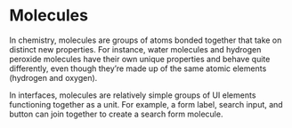 

<Meta title="Molecules/Molecules - Guide" />

# Molecules

In chemistry, molecules are groups of atoms bonded together that take on distinct new properties. For instance, water molecules and hydrogen peroxide molecules have their own unique properties and behave quite differently, even though they’re made up of the same atomic elements (hydrogen and oxygen).

In interfaces, molecules are relatively simple groups of UI elements functioning together as a unit. For example, a form label, search input, and button can join together to create a search form molecule.